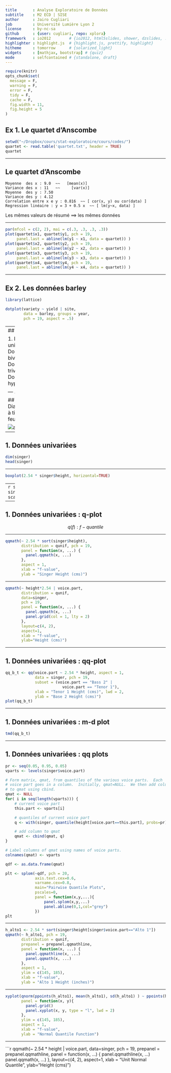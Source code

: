 ```yaml
---
title       : Analyse Exploratoire de Données
subtitle    : M2 ECD | SISE
author      : Jairo Cugliari
job         : Université Lumière Lyon 2
license     : by-nc-sa
github      : {user: cugliari, repo: xplora}
framework   : io2012        # {io2012, html5slides, shower, dzslides, ...}
highlighter : highlight.js  # {highlight.js, prettify, highlight}
hitheme     : tomorrow      # {solarized_light}
widgets     : [mathjax, bootstrap] # {quiz}
mode        : selfcontained # {standalone, draft}
--- 
```


<style>
iframe{
  height:450px;
  width:900px;
  margin:auto auto;
}

iframe {height: 300px; width: 900px}
</style>

```r
require(knitr)
opts_chunk$set(
  message = F,
  warning = F,
  error = F,
  tidy = F,
  cache = F,
  fig.width = 11,
  fig.height = 5
)
```

Ex 1. Le quartet d'Anscombe
---------------------

```r
setwd("~/Dropbox/cours/stat-exploratoire/cours/codes/")
quartet <- read.table('quartet.txt', header = TRUE)            
quartet
```

---

Le quartet d'Anscombe
---------------------

``` 
Moyenne  des x : 9.0  ~~   [mean(x)]  
Variance des x : 11   ~~     [var(x)]
Moyenne  des y : 7.50
Variance des y : 4.12
Correlation entre x e y : 0.816  ~~ [ cor(x, y) ou cor(data) ]
Regression linéaire : y = 3 + 0.5 x  ~~ [ lm(y~x, data) ]
```
Les mêmes valeurs de résumé ==> les mêmes données 

---

```r
par(mfcol = c(2, 2), mai = c(.3, .3, .3, .3))
plot(quartet$x1, quartet$y1, pch = 19,
     panel.last = abline(lm(y1 ~ x1, data = quartet)) )
plot(quartet$x2, quartet$y2, pch = 19,
     panel.last = abline(lm(y2 ~ x2, data = quartet)) )
plot(quartet$x3, quartet$y3, pch = 19,
     panel.last = abline(lm(y3 ~ x3, data = quartet)) )
plot(quartet$x4, quartet$y4, pch = 19,
     panel.last = abline(lm(y4 ~ x4, data = quartet)) )
```

---

Ex 2. Les données barley
---------------------

```r
library(lattice)

dotplot(variety ~ yield | site, 
        data = barley, groups = year,
        pch = 19, aspect = .5)
```


---
## Plan

1. Données univariées
2. Données bivariées
3. Données trivariées 
4. Données hypervariées

--- .class #id 

## Diagrammes à tiges et à feuilles

![alt text](figure/72.png)

---

## 1. Données univariées 

```r
dim(singer)
head(singer)
```

---

```r
boxplot(2.54 * singer$height, horizontal=TRUE)
```

---
```r
stem(2.54 * singer$height, scale=.8)
```

--- 

## 1. Données univariées : q-plot

$$q(f) : f - quantile$$

---

```r
qqmath(~ 2.54 * sort(singer$height),
       distribution = qunif, pch = 19,       
       panel = function(x, ...) {
         panel.qqmath(x, ...)
       },
       aspect = 1, 
       xlab = "f-value",
       ylab = "Singer Height (cms)")
```

---

```r
qqmath(~ height*2.54 | voice.part,
       distribution = qunif,
       data=singer,
       pch = 19,       
       panel = function(x, ...) {
         panel.qqmath(x, ...)
         panel.grid(col = 1, lty = 2)
       },
       layout=c(4, 2), 
       aspect=1,
       xlab = "f-value",
       ylab="Height (cms)")
```

---

## 1. Données univariées : qq-plot 

```r
qq_b_t <- qq(voice.part ~ 2.54 * height, aspect = 1, 
             data = singer, pch = 19,
             subset = (voice.part == "Bass 2" | 
                         voice.part == "Tenor 1"),
             xlab = "Tenor 1 Height (cms)", lwd = 2,
             ylab = "Base 2 Height (cms)")
plot(qq_b_t)
```



---

## 1. Données univariées :  m-d plot

```r
tmd(qq_b_t)
```

---

## 1. Données univariées :  qq plots

```r
pr <- seq(0.05, 0.95, 0.05)
vparts <- levels(singer$voice.part)

# Form matrix, qmat, from quantiles of the various voice parts.  Each
# voice part goes in a column.  Initially, qmat=NULL.  We then add columns
# to qmat using cbind.
qmat <- NULL
for( i in seq(length(vparts))) {
    # current voice part
    this.part <- vparts[i]

    # quantiles of current voice part
    q <- with(singer, quantile(height[voice.part==this.part], probs=pr))

    # add column to qmat
    qmat <- cbind(qmat, q)
}

# Label columns of qmat using names of voice parts.
colnames(qmat) <- vparts

qdf <- as.data.frame(qmat)

plt <- splom(~qdf, pch = 20,
             axis.text.cex=0.6,
             varname.cex=0.8,
             main="Pairwise Quantile Plots",
             pscales=0,
             panel = function(x,y,...){
                 panel.splom(x,y,...)
                 panel.abline(0,1,col="grey")
             })
plt
```

---


```r
h_alto1 <- 2.54 * sort(singer$height[singer$voice.part=="Alto 1"])
qqmath(~ h_alto1, pch = 19,
       distribution = qunif,
       prepanel = prepanel.qqmathline,
       panel = function(x, ...) {
         panel.qqmathline(x, ...)
         panel.qqmath(x, ...)
       },
       aspect = 1, 
       ylim = c(145, 185),
       xlab = "f-value",
       ylab = "Alto 1 Height (inches)")
```

---

```r
xyplot(qnorm(ppoints(h_alto1), mean(h_alto1), sd(h_alto1) ) ~ ppoints(h_alto1), 
       panel = function(x, y){
         panel.grid()
         panel.xyplot(x, y, type = "l", lwd = 2)
       },
       ylim = c(145, 185),
       aspect = 1,
       xlab = "f-value", 
       ylab = "Normal Quantile Function")
```

---

```r
qqmath(~ 2.54 * height | voice.part,
       data=singer, pch = 19, 
       prepanel = prepanel.qqmathline,
       panel = function(x, ...) {
         panel.qqmathline(x, ...)
         panel.qqmath(x, ...)
       },
       layout=c(4, 2), aspect=1, 
       xlab = "Unit Normal Quantile",
       ylab="Height (cms)")
